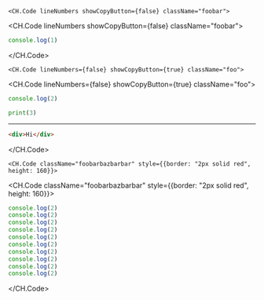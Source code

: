 `<CH.Code lineNumbers showCopyButton={false} className="foobar">`

<CH.Code lineNumbers showCopyButton={false} className="foobar">

```js
console.log(1)
```

</CH.Code>

`<CH.Code lineNumbers={false} showCopyButton={true} className="foo">`

<CH.Code lineNumbers={false} showCopyButton={true} className="foo">

```js index.js
console.log(2)
```

```python foo.py
print(3)
```

---

```html index.html
<div>Hi</div>
```

</CH.Code>

`<CH.Code className="foobarbazbarbar" style={{border: "2px solid red", height: 160}}>`

<CH.Code className="foobarbazbarbar" style={{border: "2px solid red", height: 160}}>

```js index.js
console.log(2)
console.log(2)
console.log(2)
console.log(2)
console.log(2)
console.log(2)
console.log(2)
console.log(2)
console.log(2)
console.log(2)
```

</CH.Code>
